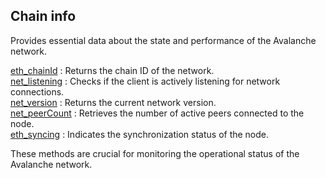 ## Chain info

Provides essential data about the state and performance of the Avalanche network.

[eth_chainId](/avalanche-api/chaininfo/eth_chainId) : Returns the chain ID of the network. \
[net_listening](/avalanche-api/chaininfo/net_listening) : Checks if the client is actively listening for network connections. \
[net_version](/avalanche-api/chaininfo/net_version) : Returns the current network version. \
[net_peerCount](/avalanche-api/chaininfo/net_peerCount) : Retrieves the number of active peers connected to the node. \
[eth_syncing](/avalanche-api/chaininfo/eth_syncing) : Indicates the synchronization status of the node.

These methods are crucial for monitoring the operational status of the Avalanche network.
